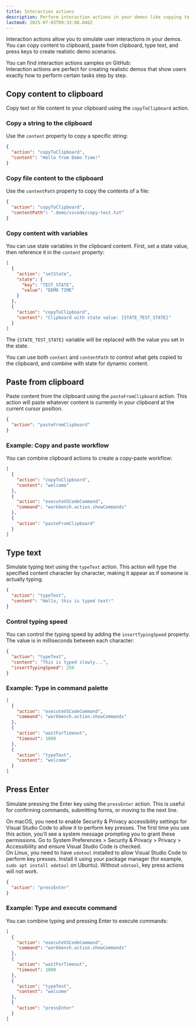 ```yaml
---
title: Interaction actions
description: Perform interaction actions in your demos like copying to clipboard, pasting content, typing text, and pressing keys.
lastmod: 2025-07-03T09:33:08.846Z
---
```



Interaction actions allow you to simulate user interactions in your demos. You can copy content to clipboard, paste from clipboard, type text, and press keys to create realistic demo scenarios.

<Aside type="note" title='Samples'>
  You can find interaction actions samples on GitHub: 
  <GitHubFileOpener filePath=".demo/25-interaction-actions.json" />
</Aside>

<Aside type="tip">
  Interaction actions are perfect for creating realistic demos that show users exactly how to perform certain tasks step by step.
</Aside>


## Copy content to clipboard

Copy text or file content to your clipboard using the `copyToClipboard` action.

### Copy a string to the clipboard

Use the `content` property to copy a specific string:

```json
{
  "action": "copyToClipboard",
  "content": "Hello from Demo Time!"
}
```

### Copy file content to the clipboard

Use the `contentPath` property to copy the contents of a file:

```json
{
  "action": "copyToClipboard",
  "contentPath": ".demo/vscode/copy-test.txt"
}
```

### Copy content with variables

You can use state variables in the clipboard content. First, set a state value, then reference it in the `content` property:

```json
[
  {
    "action": "setState",
    "state": {
      "key": "TEST_STATE",
      "value": "DEMO TIME"
    }
  },
  {
    "action": "copyToClipboard",
    "content": "Clipboard with state value: {STATE_TEST_STATE}"
  }
]
```

The `{STATE_TEST_STATE}` variable will be replaced with the value you set in the state.

<Aside type="tip">
  You can use both <code>content</code> and <code>contentPath</code> to control what gets copied to the clipboard, and combine with state for dynamic content.
</Aside>

## Paste from clipboard

Paste content from the clipboard using the `pasteFromClipboard` action. This action will paste whatever content is currently in your clipboard at the current cursor position.

```json
{
  "action": "pasteFromClipboard"
}
```

### Example: Copy and paste workflow

You can combine clipboard actions to create a copy-paste workflow:

```json
[
  {
    "action": "copyToClipboard",
    "content": "welcome"
  },
  {
    "action": "executeVSCodeCommand",
    "command": "workbench.action.showCommands"
  },
  {
    "action": "pasteFromClipboard"
  }
]
```

## Type text

Simulate typing text using the `typeText` action. This action will type the specified content character by character, making it appear as if someone is actually typing.

```json
{
  "action": "typeText",
  "content": "Hello, this is typed text!"
}
```

### Control typing speed

You can control the typing speed by adding the `insertTypingSpeed` property. The value is in milliseconds between each character:

```json
{
  "action": "typeText",
  "content": "This is typed slowly...",
  "insertTypingSpeed": 250
}
```

### Example: Type in command palette

```json
[
  {
    "action": "executeVSCodeCommand",
    "command": "workbench.action.showCommands"
  },
  {
    "action": "waitForTimeout",
    "timeout": 1000
  },
  {
    "action": "typeText",
    "content": "welcome"
  }
]
```

## Press Enter

Simulate pressing the Enter key using the `pressEnter` action. This is useful for confirming commands, submitting forms, or moving to the next line.

<Aside type="caution" title="macOS Security Requirement">
  On macOS, you need to enable Security & Privacy accessibility settings for Visual Studio Code to allow it to perform key presses. The first time you use this action, you'll see a system message prompting you to grant these permissions. Go to System Preferences > Security & Privacy > Privacy > Accessibility and ensure Visual Studio Code is checked.
</Aside>

<Aside type="caution" title="Linux Requirement">
  On Linux, you need to have <code>xdotool</code> installed to allow Visual Studio Code to perform key presses. Install it using your package manager (for example, <code>sudo apt install xdotool</code> on Ubuntu). Without <code>xdotool</code>, key press actions will not work.
</Aside>

```json
{
  "action": "pressEnter"
}
```

### Example: Type and execute command

You can combine typing and pressing Enter to execute commands:

```json
[
  {
    "action": "executeVSCodeCommand",
    "command": "workbench.action.showCommands"
  },
  {
    "action": "waitForTimeout",
    "timeout": 1000
  },
  {
    "action": "typeText",
    "content": "welcome"
  },
  {
    "action": "pressEnter"
  }
]
```

